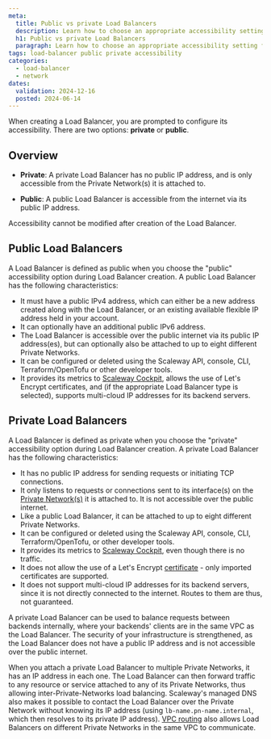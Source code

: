 ```yaml
---
meta:
  title: Public vs private Load Balancers
  description: Learn how to choose an appropriate accessibility setting for your Scaleway Load Balancer, favouring security and isolating with a private Load Balancer, or public accessibility over the internet with a public Load Balancer.
  h1: Public vs private Load Balancers
  paragraph: Learn how to choose an appropriate accessibility setting for your Scaleway Load Balancer, favoring security and isolating with a private Load Balancer, or public accessibility over the internet with a public Load Balancer.
tags: load-balancer public private accessibility
categories: 
  - load-balancer
  - network
dates:
  validation: 2024-12-16
  posted: 2024-06-14
---
```


When creating a Load Balancer, you are prompted to configure its accessibility. There are two options: **private** or **public**.

## Overview

- **Private**: A private Load Balancer has no public IP address, and is only accessible from the Private Network(s) it is attached to.

- **Public**: A public Load Balancer is accessible from the internet via its public IP address.

Accessibility cannot be modified after creation of the Load Balancer.

## Public Load Balancers

A Load Balancer is defined as public when you choose the "public" accessibility option during Load Balancer creation. A public Load Balancer has the following characteristics:

- It must have a public IPv4 address, which can either be a new address created along with the Load Balancer, or an existing available flexible IP address held in your account.
- It can optionally have an additional public IPv6 address.
- The Load Balancer is accessible over the public internet via its public IP address(es), but can optionally also be attached to up to eight different Private Networks.
- It can be configured or deleted using the Scaleway API, console, CLI, Terraform/OpenTofu or other developer tools.
- It provides its metrics to [Scaleway Cockpit](/cockpit/concepts/#cockpit), allows the use of Let's Encrypt certificates, and (if the appropriate Load Balancer type is selected), supports multi-cloud IP addresses for its backend servers.

<Lightbox src="scaleway-public-lb.webp" alt="" />

## Private Load Balancers

A Load Balancer is defined as private when you choose the "private" accessibility option during Load Balancer creation. A private Load Balancer has the following characteristics:

- It has no public IP address for sending requests or initiating TCP connections.
- It only listens to requests or connections sent to its interface(s) on the [Private Network(s)](/vpc/concepts/#private-networks) it is attached to. It is not accessible over the public internet.
- Like a public Load Balancer, it can be attached to up to eight different Private Networks.
- It can be configured or deleted using the Scaleway API, console, CLI, Terraform/OpenTofu, or other developer tools.
- It provides its metrics to [Scaleway Cockpit](/cockpit/concepts/#cockpit), even though there is no traffic.
- It does not allow the use of a Let's Encrypt [certificate](/load-balancer/concepts/#certificate) - only imported certificates are supported.
- It does not support multi-cloud IP addresses for its backend servers, since it is not directly connected to the internet. Routes to them are thus, not guaranteed.

A private Load Balancer can be used to balance requests between backends internally, where your backends' clients are in the same VPC as the Load Balancer. The security of your infrastructure is strengthened, as the Load Balancer does not have a public IP address and is not accessible over the public internet.

<Lightbox src="scaleway-private-lb.webp" alt="" />

When you attach a private Load Balancer to multiple Private Networks, it has an IP address in each one. The Load Balancer can then forward traffic to any resource or service attached to any of its Private Networks, thus allowing inter-Private-Networks load balancing. Scaleway's managed DNS also makes it possible to contact the Load Balancer over the Private Network without knowing its IP address (using `lb-name.pn-name.internal`, which then resolves to its private IP address). [VPC routing](/vpc/concepts/#routing) also allows Load Balancers on different Private Networks in the same VPC to communicate.

<Lightbox src="scaleway-privatelb-multipn.webp" alt="" />